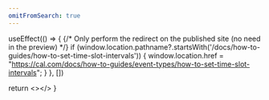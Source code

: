 ```yaml
---
omitFromSearch: true
---
```



  useEffect(() => {
    {/* Only perform the redirect on the published site (no need in the preview) */}
    if (window.location.pathname?.startsWith('/docs/how-to-guides/how-to-set-time-slot-intervals')) {
      window.location.href = "https://cal.com/docs/how-to-guides/event-types/how-to-set-time-slot-intervals";
    }
  }, [])
  
  return <></>
}

<Redirect />
